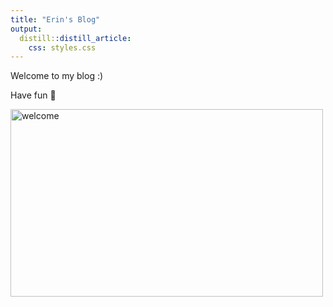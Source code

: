 ```yaml
---
title: "Erin's Blog"
output: 
  distill::distill_article:
    css: styles.css
---
```




Welcome to my blog :)

Have fun 💖

<img src="https://media.giphy.com/media/3ov9jIYPU7NMT6TS7K/giphy.gif" alt="welcome" style="width:500px;height:300px;">